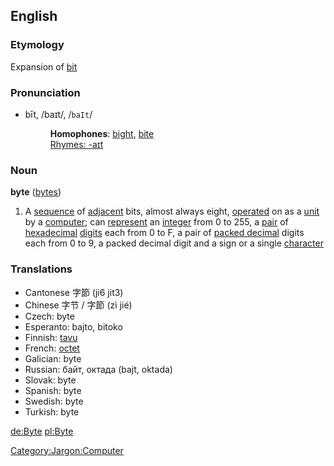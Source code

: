 ==English==
=== Etymology ===
Expansion of [[bit]]
===Pronunciation===
*bīt, /baɪt/, /<tt>baIt</tt>/
*:'''Homophones''': [[bight]], [[bite]]
*:[[Rhymes:English:-aɪt|Rhymes: -aɪt]]

===Noun===
'''byte''' ([[bytes]])

{{wikipedia}}
# A [[sequence]] of [[adjacent]] bits, almost always eight, [[operated]] on as a [[unit]] by a [[computer]]; can [[represent]] an [[integer]] from 0 to 255, a [[pair]] of [[hexadecimal]] [[digit]]s each from 0 to F, a pair of [[packed decimal]] digits each from 0 to 9, a packed decimal digit and a sign or a single [[character]]

===Translations===
*Cantonese 字節 (ji6 jit3)
*Chinese 字节 / 字節 (zì jié)
*Czech: byte
*Esperanto: bajto, bitoko
*Finnish: [[tavu]]
*French: [[octet]]
*Galician: byte
*Russian: байт, октада (bajt, oktada)
*Slovak: byte
*Spanish: byte
*Swedish: byte
*Turkish: byte

[[Category:Jargon:Computer]]

[[de:Byte]]
[[pl:Byte]]